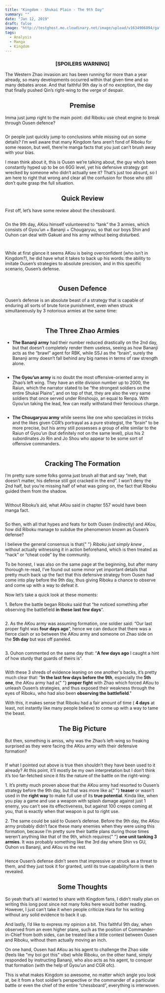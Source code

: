```yaml
---
title: "Kingdom - Shukai Plain - The 9th Day"
summary: ""
date: "Jan 12, 2019"
draft: false
image: "http://testghost.mo.cloudinary.net/image/upload/v1634906894/gaftonosh/2021/10/3Yb9VFP.webp"
tags:
  - Analysis
  - Manga
  - Kingdom
---
```


<div className="richtext pb-8">
  <center>
    <h3>
      <b>[SPOILERS WARNING]</b>
    </h3>
  </center>
  <p>
    The Western Zhao invasion arc has been running for more than a year already,
    so many developments occurred within that given time and so many debates
    arose. And that faithful 9th day is of no exception, the day that finally
    pushed Qin’s right-wing to the verge of despair.
  </p>
  <center>
    <h2>
      <b>Premise</b>
    </h2>
  </center>
  <p>
    Imma just jump right to the main point: did Riboku use cheat engine to break
    through Ousen defence?
  </p>
  <figure className="kg-card kg-image-card">
    <img
      src="http://testghost.mo.cloudinary.net/image/upload/q_80/v1/gaftonosh/2021/10/image-7.webp"
      alt=""
      height={310}
      loading="lazy"
      width={636}
      className="kg-image hoverZoomLink"
    />
  </figure>
  <p>
    Or people just quickly jump to conclusions while missing out on some
    details? I’m well aware that many Kingdom fans aren’t fond of Riboku for
    some reason, but well, there’re manga facts that you just can’t brush away
    with your bias.
  </p>
  <p>
    I mean think about it, this is Ousen we’re talking about, the guy who’s been
    constantly hyped up to be on 6GG level, yet his defensive strategy got
    wrecked by someone who didn’t actually see it? That’s just too absurd, so I
    am here to right that wrong and clear all the confusion for those who still
    don’t quite grasp the full situation.
  </p>
  <center>
    <h2>
      <b>Quick Review</b>
    </h2>
  </center>
  <p>First off, let’s have some review about the chessboard.</p>
  <figure className="kg-card kg-image-card">
    <img
      src="http://testghost.mo.cloudinary.net/image/upload/q_80/v1/gaftonosh/2021/10/image-8.webp"
      alt=""
      height={545}
      loading="lazy"
      width={362}
      className="kg-image hoverZoomLink"
    />
  </figure>
  <p>
    On the 9th day, AKou himself volunteered to “tank” the 3 armies, which
    consists of Gyou’un + Bananji + Chougaryuu, so that our boys Shin and Ouhon
    can deal with Gakuei and his army without being disturbed.
  </p>
  <figure className="kg-card kg-image-card">
    <img
      src="http://testghost.mo.cloudinary.net/image/upload/q_80/v1/gaftonosh/2021/10/image-9.webp"
      alt=""
      height={302}
      loading="lazy"
      width={630}
      className="kg-image hoverZoomLink"
    />
  </figure>
  <figure className="kg-card kg-image-card">
    <img
      src="http://testghost.mo.cloudinary.net/image/upload/q_80/v1/gaftonosh/2021/10/image-10.webp"
      alt=""
      height={178}
      loading="lazy"
      width={630}
      className="kg-image hoverZoomLink"
    />
  </figure>
  <p>
    While at first glance it seems AKou is being overconfident (who isn’t in
    Kingdom?), he did have what it takes to back up his words: the ability to
    imitate Ousen’s strategies to absolute precision, and in this specific
    scenario, Ousen’s defense.
  </p>
  <figure className="kg-card kg-image-card">
    <img
      src="http://testghost.mo.cloudinary.net/image/upload/q_80/v1/gaftonosh/2021/10/image-11.webp"
      alt=""
      height={513}
      loading="lazy"
      width={414}
      className="kg-image hoverZoomLink"
    />
  </figure>
  <center>
    <h2>
      <b>Ousen Defence</b>
    </h2>
  </center>
  <p>
    Ousen’s defense is an absolute beast of a strategy that is capable of
    enduring all sorts of brute force punishment, even when struck
    simultaneously by 3 notorious armies at the same time:
  </p>
  <figure className="kg-card kg-width-wide kg-gallery-card">
    <div className="kg-gallery-container">
      <div className="kg-gallery-row">
        <div className="kg-gallery-image">
          <img
            src="http://testghost.mo.cloudinary.net/image/upload/q_80/v1/gaftonosh/2021/10/image-12-2.webp"
            alt=""
            height={497}
            loading="lazy"
            width={641}
            className="hoverZoomLink"
          />
        </div>
        <div className="kg-gallery-image">
          <img
            src="http://testghost.mo.cloudinary.net/image/upload/q_80/v1/gaftonosh/2021/10/image-13-2.webp"
            alt=""
            height={466}
            loading="lazy"
            width={679}
            className="hoverZoomLink"
          />
        </div>
      </div>
    </div>
  </figure>
  <center>
    <h2>
      <b>The Three Zhao Armies</b>
    </h2>
  </center>
  <ul>
    <li>
      <strong>The Bananji army</strong> had their number reduced drastically on
      the 2nd day, but that doesn’t completely render them useless, seeing as
      how Bananji acts as the “brawl” agent for RBK, while SSJ as the “brain”,
      surely the Bananji army doesn’t fall behind any big names in terms of raw
      strength alone.
    </li>
  </ul>
  <figure className="kg-card kg-image-card kg-width-wide">
    <img
      src="http://testghost.mo.cloudinary.net/image/upload/q_80/v1/gaftonosh/2021/10/Kingdom_v51_c557_178--2-.webp"
      alt=""
      height={544}
      loading="lazy"
      width={842}
      className="kg-image hoverZoomLink"
    />
  </figure>
  <ul>
    <li>
      <strong>The Gyou’un army</strong> is no doubt the most offensive-oriented
      army in Zhao’s left wing. They have an elite division number up to 2000,
      the Raiun, which the narrator stated to be “the strongest soldiers on the
      entire Shukai Plains”, and on top of that, they are also the very same
      soldiers that once served under Rinshoujo, an equal to Renpa. With Gyou’un
      taking the lead, few can really withstand their ferocious charge.
    </li>
  </ul>
  <figure className="kg-card kg-width-wide kg-gallery-card">
    <div className="kg-gallery-container">
      <div className="kg-gallery-row">
        <div className="kg-gallery-image">
          <img
            src="http://testghost.mo.cloudinary.net/image/upload/q_80/v1/gaftonosh/2021/10/kkd1.webp"
            alt=""
            height={766}
            loading="lazy"
            width={869}
            className="hoverZoomLink"
          />
        </div>
        <div className="kg-gallery-image">
          <img
            src="http://testghost.mo.cloudinary.net/image/upload/q_80/v1/gaftonosh/2021/10/kd2.webp"
            alt=""
            height={557}
            loading="lazy"
            width={633}
            className="hoverZoomLink"
          />
        </div>
      </div>
    </div>
  </figure>
  <ul>
    <li>
      <strong>The Chougaryuu army</strong> while seems like one who specializes
      in tricks and the likes given CGR’s portrayal as a pure strategist, the
      “brain” to be more precise, but his army still possesses a group of elite
      similar to the Raiun of Gyou’un (but definitely not on the same level),
      plus his 2 subordinates Jo Rin and Jo Shou who appear to be some sort of
      offensive commanders.
    </li>
  </ul>
  <figure className="kg-card kg-width-wide kg-gallery-card">
    <div className="kg-gallery-container">
      <div className="kg-gallery-row">
        <div className="kg-gallery-image">
          <img
            src="http://testghost.mo.cloudinary.net/image/upload/q_80/v1/gaftonosh/2021/10/kd3.webp"
            alt=""
            height={330}
            loading="lazy"
            width={383}
            className="hoverZoomLink"
          />
        </div>
        <div className="kg-gallery-image">
          <img
            src="http://testghost.mo.cloudinary.net/image/upload/q_80/v1/gaftonosh/2021/10/kd4.webp"
            alt=""
            height={339}
            loading="lazy"
            width={590}
            className="hoverZoomLink"
          />
        </div>
      </div>
    </div>
  </figure>
  <center>
    <h2>
      <b>Cracking The Formation</b>
    </h2>
  </center>
  <p>
    I’m pretty sure some folks gonna just brush all that and say “meh, that
    doesn’t matter, his defense still got cracked in the end”. I won’t deny the
    2nd half, but you’re missing half of what was going on, the fact that Riboku
    guided them from the shadow.
  </p>
  <figure className="kg-card kg-image-card">
    <img
      src="http://testghost.mo.cloudinary.net/image/upload/q_80/v1/gaftonosh/2021/10/image-14.webp"
      alt=""
      height={915}
      loading="lazy"
      width={611}
      className="kg-image hoverZoomLink"
    />
  </figure>
  <p>
    Without Riboku’s aid, what AKou said in chapter 557 would have been manga
    fact.
  </p>
  <figure className="kg-card kg-image-card">
    <img
      src="http://testghost.mo.cloudinary.net/image/upload/q_80/v1/gaftonosh/2021/10/image-15.webp"
      alt=""
      height={569}
      loading="lazy"
      width={664}
      className="kg-image hoverZoomLink"
    />
  </figure>
  <p>
    So then, with all that hypes and feats for both Ousen (indirectly) and AKou,
    how did Riboku manage to subdue the phenomenon known as Ousen’s defense?
  </p>
  <p>
    I believe the general consensus is that{" "}
    <em>
      <em>Riboku just simply knew</em>
    </em>
    , without actually witnessing it in action beforehand, which is then treated
    as “hack” or “cheat code” by the community.
  </p>
  <p>
    To be honest, I was also on the same page at the beginning, but after many
    thorough re-read, I’ve found out some minor yet important details that
    pretty much back up the fact that this defensive strategy from Ousen had
    come into play before the 9th day, thus giving Riboku a chance to observe
    and come up with a way to defeat it.
  </p>
  <p>Now let’s take a quick look at these moments:</p>
  <p>
    1. Before the battle began Riboku said that “he noticed something after
    observing the battlefield <strong>in these last few days</strong>“.
  </p>
  <figure className="kg-card kg-image-card">
    <img
      src="http://testghost.mo.cloudinary.net/image/upload/q_80/v1/gaftonosh/2021/10/image-16.webp"
      alt=""
      height={356}
      loading="lazy"
      width={226}
      className="kg-image hoverZoomLink"
    />
  </figure>
  <p>
    2. As the AKou army was assuming formation, one soldier said: “Our last
    proper fight was <strong>four days ago</strong>“, hence we can deduce that
    there was a fierce clash or so between the AKou army and someone on Zhao
    side on the <strong>5th day</strong> but was off paneled.
  </p>
  <figure className="kg-card kg-image-card">
    <img
      src="http://testghost.mo.cloudinary.net/image/upload/q_80/v1/gaftonosh/2021/10/image-17.webp"
      alt=""
      height={236}
      loading="lazy"
      width={408}
      className="kg-image hoverZoomLink"
    />
  </figure>
  <p>
    3. Ouhon commented on the same day that: “<strong>A few days ago</strong> I
    caught a hint of how sturdy that guards of theirs is”.
  </p>
  <figure className="kg-card kg-image-card">
    <img
      src="http://testghost.mo.cloudinary.net/image/upload/q_80/v1/gaftonosh/2021/10/image-18.webp"
      alt=""
      height={160}
      loading="lazy"
      width={287}
      className="kg-image hoverZoomLink"
    />
  </figure>
  <p>
    With these 3 shreds of evidence leaning on one another's backs, it’s pretty
    much clear that: "<strong>In the last few days before the 9th</strong>,
    especially the <strong>5th one</strong>, the AKou army had a{" "}
    <strong>proper fight</strong> with Zhao which forced AKou to unleash Ousen’s
    strategies, and thus exposed their weakness through the eyes of Riboku, who
    had also been <strong>observing the battlefield</strong>."
  </p>
  <p>
    With this, it makes sense that Riboku had a fair amount of time (
    <strong>4 days</strong> at least, not instantly like many people believe) to
    come up with a way to tame the beast.
  </p>
  <center>
    <h2>
      <b>The Big Picture</b>
    </h2>
  </center>
  <p>
    But then, something is amiss, why was the Zhao’s left-wing so freaking
    surprised as they were facing the AKou army with their defensive formation?
  </p>
  <figure className="kg-card kg-image-card">
    <img
      src="http://testghost.mo.cloudinary.net/image/upload/q_80/v1/gaftonosh/2021/10/image-19.webp"
      alt=""
      height={928}
      loading="lazy"
      width={639}
      className="kg-image hoverZoomLink"
    />
  </figure>
  <p>
    If what I pointed out above is true then shouldn’t they have been used to it
    already? At this point, it’ll mostly be my own interpretation but I don’t
    think it’s too far-fetched since it fits the nature of the battle on the
    right-wing:
  </p>
  <p>
    1. It’s pretty much proven above that the AKou army had resorted to Ousen’s
    strategy before the 9th day, but that was more like a{" "}
    <strong>teaser </strong>or wasn’t used in the <strong>right way</strong> to
    make full use of its <strong>true potential</strong>. Kinda like, when you
    play a game and use a weapon with splash damage against just 1 enemy, you
    can’t see its effectiveness, but against 100 creeps coming at you, that is
    exactly when that weapon is put to right use.
  </p>
  <p>
    2. The same could be said to Ousen’s defense. Before the 9th day, the AKou
    army probably didn’t face these many enemies when they were using this
    formation, because I’m pretty sure their battle plans during those times
    weren’t anything like that of the 9th, which requires{" "}
    <strong>one unit tanking 3 armies</strong>. It was probably something like
    the 3rd day where Shin vs GU, Ouhon vs Bananji, and AKou vs the rest.
  </p>
  <figure className="kg-card kg-image-card">
    <img
      src="http://testghost.mo.cloudinary.net/image/upload/q_80/v1/gaftonosh/2021/10/image-20.webp"
      alt=""
      height={452}
      loading="lazy"
      width={638}
      className="kg-image hoverZoomLink"
    />
  </figure>
  <p>
    Hence Ousen’s defense didn’t seem that impressive or struck as a threat to
    them, and they just took it for granted, until its true capability/form is
    then revealed.
  </p>
  <center>
    <h2>
      <b>Some Thoughts</b>
    </h2>
  </center>
  <p>
    So yeah that’s all I wanted to share with Kingdom fans, I didn’t really plan
    on writing this long post since not many folks here would bother reading.
    However, I just can’t take it when people criticize Hara for his writing
    without any solid evidence to back it up.
  </p>
  <p>
    And lastly, I’d like to express my opinion a bit. This faithful 9th day,
    when observed from an even higher plane, such as the position of
    Commander-in-Chief from both sides, can be treated like a little contest
    between Ousen and Riboku, without them actually moving an inch.
  </p>
  <p>
    On one hand, Ousen had AKou as his agent to challenge the Zhao side (feels
    like "my boi got this" vibe) while Riboku, on the other hand, simply
    responded by instructing Bananji, who also acts as his agent, to conquer
    that formation (with the help of Gyou’un and CGR ofc).
  </p>
  <p>
    This is what makes Kingdom so awesome, no matter which angle you look at, be
    it from a foot soldier’s perspective or the commander of a particular battle
    or even the chief of the entire “chessboard”, everything is interwoven.
  </p>
</div>
